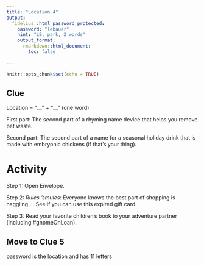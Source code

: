 ```yaml
---
title: "Location 4"
output:
  fidelius::html_password_protected:
    password: "lebauer"
    hint: "LB, park, 2 words"
    output_format: 
      rmarkdown::html_document:
        toc: false
      
---
```


```r
knitr::opts_chunk$set(echo = TRUE)
```



## Clue

Location = "\_\_" + "\_\_" (one word)

First part: The second part of a rhyming name device that helps you remove pet waste.

Second part: The second part of a name for a seasonal holiday drink that is made with embryonic chickens (if that's your thing).



# Activity

Step 1: Open Envelope.    

Step 2: _Rules 'smules_: Everyone knows the best part of shopping is haggling.... See if you can use this expired gift card.  

Step 3: Read your favorite children's book to your adventure partner (including #gnomeOnLoan).


## Move to Clue 5
password is the location and has 11 letters
